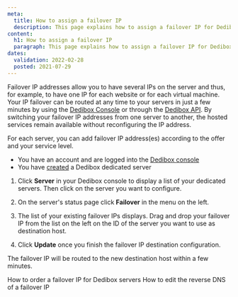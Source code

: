 ```yaml
---
meta:
  title: How to assign a failover IP
  description: This page explains how to assign a failover IP for Dedibox servers.
content:
  h1: How to assign a failover IP
  paragraph: This page explains how to assign a failover IP for Dedibox servers.
dates:
  validation: 2022-02-28
  posted: 2021-07-29
---
```


Failover IP addresses allow you to have several IPs on the server and thus, for example, to have one IP for each website or for each virtual machine.
Your IP failover can be routed at any time to your servers in just a few minutes by using the [Dedibox Console](https://console.online.net) or through the [Dedibox API](https://console.online.net/en/api/). By switching your failover IP addresses from one server to another, the hosted services remain available without reconfiguring the IP address.

For each server, you can add failover IP address(es) according to the offer and your service level. 

<Message type="requirement">

  - You have an account and are logged into the [Dedibox console](https://console.online.net)
  - You have [created](/dedibox/dedicated-servers/how-to/order-a-server) a Dedibox dedicated server

</Message>

1. Click **Server** in your Dedibox console to display a list of your dedicated servers. Then click on the server you want to configure.

2. On the server's status page click **Failover** in the menu on the left. 

3. The list of your existing failover IPs displays. Drag and drop your failover IP from the list on the left on the ID of the server you want to use as destination host. 

4. Click **Update** once you finish the failover IP destination configuration. 

The failover IP will be routed to the new destination host within a few minutes. 

<Navigation title="See Also">
  <PreviousButton to="/dedibox-network/ip-failover/how-to/order-failover-ip">How to order a failover IP for Dedibox servers</PreviousButton>
  <NextButton to="/dedibox-network/ip-failover/how-to/configure-reverse-dns">How to edit the reverse DNS of a failover IP</NextButton>
</Navigation>
